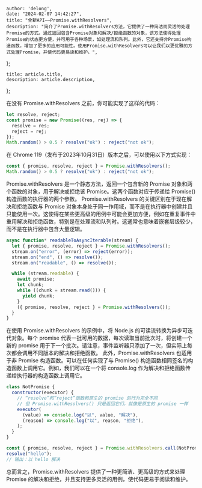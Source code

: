 

    author: 'delong',
    date: "2024-02-07 14:42:27",
    title: "全新API——Promise.withResolvers",
    description: "简介了Promise.withResolvers方法，它提供了一种简洁而灵活的处理Promise的方式。通过返回包含Promise对象和解决/拒绝函数的对象，该方法使得处理Promise的状态更方便，并可用于各种场景，如处理流和队列。此外，它还支持非Promise构造函数，增加了更多的应用可能性。使用Promise.withResolvers可以让我们以更优雅的方式处理Promise，并使代码更易读和维护。",
  };
  
    title: article.title,
    description: article.description,
};
  


在没有 Promise.withResolvers 之前，你可能实现了这样的代码：
```jsx
let resolve, reject;
const promise = new Promise((res, rej) => {
  resolve = res;
  reject = rej;
});
Math.random() > 0.5 ? resolve("ok") : reject("not ok");
```
在 Chrome 119（发布于2023年10月31日）版本之后，可以使用以下方式实现：
```jsx
const { promise, resolve, reject } = Promise.withResolvers();
Math.random() > 0.5 ? resolve("ok") : reject("not ok");
```
Promise.withResolvers 是一个静态方法，返回一个包含新的 Promise 对象和两个函数的对象，用于解决或拒绝该 Promise。这两个函数对应于传递给 Promise() 构造函数的执行器的两个参数。
Promise.withResolvers 的关键区别在于现在解决和拒绝函数与 Promise 对象本身处于同一作用域，而不是在执行器中创建并且只能使用一次。这使得在某些更高级的用例中可能会更加方便，例如在重复事件中重用解决和拒绝函数，特别是在处理流和队列时。这通常也意味着嵌套层级较少，而不是在执行器中包含大量逻辑。
```jsx
async function* readableToAsyncIterable(stream) {
  let { promise, resolve, reject } = Promise.withResolvers();
  stream.on("error", (error) => reject(error));
  stream.on("end", () => resolve());
  stream.on("readable", () => resolve());

  while (stream.readable) {
    await promise;
    let chunk;
    while ((chunk = stream.read())) {
      yield chunk;
    }
    ({ promise, resolve, reject } = Promise.withResolvers());
  }
}

```
在使用 Promise.withResolvers 的示例中，将 Node.js 的可读流转换为异步可迭代对象。每个 promise 代表一批可用的数据，每次读取当前批次时，将创建一个新的 promise 用于下一个批次。请注意，事件监听器只添加了一次，但实际上每次都会调用不同版本的解决和拒绝函数。
此外，Promise.withResolvers 也适用于非 Promise 构造函数。可以在任何实现了与 Promise() 构造函数相同签名的构造函数上调用它。例如，我们可以在一个将 console.log 作为解决和拒绝函数传递给执行器的构造函数上调用它。
```jsx
class NotPromise {
  constructor(executor) {
    // “resolve”和“reject”函数和原生的 promise 的行为完全不同
    // 但 Promise.withResolvers() 只是返回它们，就像是原生的 promise 一样
    executor(
      (value) => console.log("以", value, "解决"),
      (reason) => console.log("以", reason, "拒绝"),
    );
  }
}

const { promise, resolve, reject } = Promise.withResolvers.call(NotPromise);
resolve("hello");
// 输出：以 hello 解决

```
总而言之，Promise.withResolvers 提供了一种更简洁、更高级的方式来处理 Promise 的解决和拒绝，并且支持更多灵活的用例，使代码更易于阅读和维护。

  